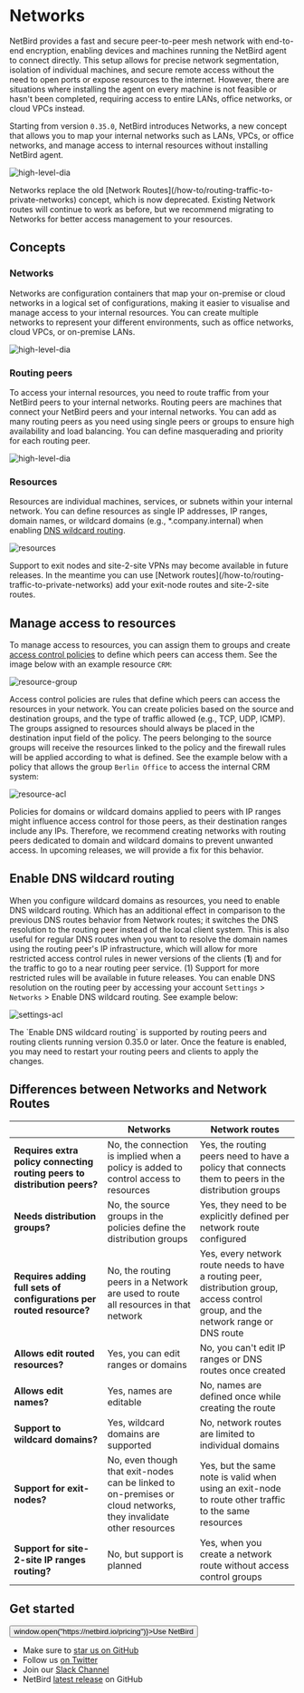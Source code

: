 # Networks

NetBird provides a fast and secure peer-to-peer mesh network with end-to-end encryption, enabling devices and machines
running the NetBird agent to connect directly. This setup allows for precise network segmentation,
isolation of individual machines, and secure remote access without the need to open ports or expose resources to the
internet. However, there are situations where installing the agent on every machine is not feasible or hasn't been
completed, requiring access to entire LANs, office networks, or cloud VPCs instead.

Starting from version `0.35.0`, NetBird introduces Networks, a new concept that allows you to map your internal networks
such as LANs, VPCs, or office networks, and manage access to internal resources without installing NetBird agent.

<p>
    <img src="/docs-static/img/how-to-guides/netbird-network-routes.png" alt="high-level-dia" className="imagewrapper-big"/>
</p>

<Note>
    Networks replace the old [Network Routes](/how-to/routing-traffic-to-private-networks) concept, which is now deprecated.
    Existing Network routes will continue to work as before, but we recommend migrating to Networks for better access
    management to your resources.
</Note>

## Concepts
### Networks
Networks are configuration containers that map your on-premise or cloud networks in a logical set of configurations,
making it easier to visualise and manage access to your internal resources. You can create multiple networks to represent your
different environments, such as office networks, cloud VPCs, or on-premise LANs.

<p>
    <img src="/docs-static/img/how-to-guides/networks/new-network-2.png" alt="high-level-dia" className="imagewrapper"/>
</p>

### Routing peers
To access your internal resources, you need to route traffic from your NetBird peers to your internal networks.
Routing peers are machines that connect your NetBird peers and your internal networks.
You can add as many routing peers as you need using single peers or groups to ensure high availability and load balancing.
You can define masquerading and priority for each routing peer.

<p>
    <img src="/docs-static/img/how-to-guides/networks/add-routing-peer-1.png" alt="high-level-dia" className="imagewrapper"/>
</p>


### Resources
Resources are individual machines, services, or subnets within your internal network. You can define resources as single
IP addresses, IP ranges, domain names, or wildcard domains (e.g., *.company.internal) when enabling [DNS wildcard routing](#enable-dns-wildcard-routing).

<p>
    <img src="/docs-static/img/how-to-guides/networks/resources-1.png" alt="resources" className="imagewrapper-big"/>
</p>
<Note>
  Support to exit nodes and site-2-site VPNs may become available in future releases. In the meantime you can use [Network routes](/how-to/routing-traffic-to-private-networks) add your exit-node routes and site-2-site routes.
</Note>


## Manage access to resources

To manage access to resources, you can assign them to groups and create [access control policies](/how-to/manage-network-access#creating-policies) to define which peers can access them.
See the image below with an example resource `CRM`:
<p>
    <img src="/docs-static/img/how-to-guides/networks/resources-2.png" alt="resource-group" className="imagewrapper"/>
</p>

Access control policies are rules that define which peers can access the resources in your network. You can create policies based on the source and destination groups, and the type of traffic allowed (e.g., TCP, UDP, ICMP).
The groups assigned to resources should always be placed in the destination input field of the policy.
The peers belonging to the source groups will receive the resources linked to the policy and the firewall rules will be applied according to what is defined.
See the example below with a policy that allows the group `Berlin Office` to access the internal CRM system:

<p>
    <img src="/docs-static/img/how-to-guides/networks/resource-acl-1.png" alt="resource-acl" className="imagewrapper-big"/>
</p>

<Note>
    Policies for domains or wildcard domains applied to peers with IP ranges might influence access control for those peers, as their destination ranges include any IPs. Therefore, we recommend creating networks with routing peers dedicated to domain and wildcard domains to prevent unwanted access. In upcoming releases, we will provide a fix for this behavior.
</Note>

## Enable DNS wildcard routing
When you configure wildcard domains as resources, you need to enable DNS wildcard routing. Which has an additional effect in comparison to the previous DNS routes behavior from Network routes; it switches the DNS resolution to the routing peer instead of the local client system.
This is also useful for regular DNS routes when you want to resolve the domain names using the routing peer's IP infrastructure, which will allow for more restricted access control rules in newer versions of the clients (**1**) and for the traffic to go to a near routing peer service.
<Note>
 (1) Support for more restricted rules will be available in future releases.
</Note>
You can enable DNS resolution on the routing peer by accessing your account `Settings` > `Networks` > Enable DNS wildcard routing. See example below:
<p>
    <img src="/docs-static/img/how-to-guides/networks/settings-1.png" alt="settings-acl" className="imagewrapper-big"/>
</p>

<Note>
    The `Enable DNS wildcard routing` is supported by routing peers and routing clients running version 0.35.0 or later.
    Once the feature is enabled, you may need to restart your routing peers and clients to apply the changes.
</Note>

## Differences between Networks and Network Routes

|                                                                           | Networks                                                                                                          | Network routes                                                                                                                      |
|---------------------------------------------------------------------------|-------------------------------------------------------------------------------------------------------------------|-------------------------------------------------------------------------------------------------------------------------------------|
| **Requires extra policy connecting routing peers to distribution peers?** | No, the connection is implied when a policy is added to control access to resources                               | Yes, the routing peers need to have a policy that connects them to peers in the distribution groups                                 |
| **Needs distribution groups?**                                            | No, the source groups in the policies define the distribution groups                                              | Yes, they need to be explicitly defined per network route configured                                                                |
| **Requires adding full sets of configurations per routed resource?**      | No, the routing peers in a Network are used to route all resources in that network                                | Yes, every network route needs to have a routing peer, distribution group, access control group, and the network range or DNS route |
| **Allows edit routed resources?**                                         | Yes, you can edit ranges or domains                                                                               | No, you can't edit IP ranges or DNS routes once created                                                                             |
| **Allows edit names?**                                                    | Yes, names are editable                                                                                           | No, names are defined once while creating the route                                                                                 |
| **Support to wildcard domains?**                                          | Yes, wildcard domains are supported                                                                               | No, network routes are limited to individual domains                                                                                |
| **Support for exit-nodes?**                                               | No, even though that exit-nodes can be linked to on-premises or cloud networks, they invalidate other resources   | Yes, but the same note is valid when using an exit-node to route other traffic to the same resources                                |
| **Support for site-2-site IP ranges routing?**                            | No, but support is planned                                                                                        | Yes, when you create a network route without access control groups                                                                  |


## Get started
<p float="center" >
    <Button name="button" className="button-5" onClick={() => window.open("https://netbird.io/pricing")}>Use NetBird</Button>
</p>

- Make sure to [star us on GitHub](https://github.com/netbirdio/netbird)
- Follow us [on Twitter](https://twitter.com/netbird)
- Join our [Slack Channel](https://join.slack.com/t/netbirdio/shared_invite/zt-31rofwmxc-27akKd0Le0vyRpBcwXkP0g)
- NetBird [latest release](https://github.com/netbirdio/netbird/releases) on GitHub

